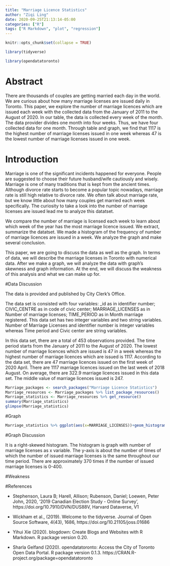 ```yaml
---
title: "Marriage Licence Statistics"
author: "Ziqi Ling"
date: 2020-09-25T21:13:14-05:00
categories: ["R"]
tags: ["R Markdown", "plot", "regression"]
---
```


```r

knitr::opts_chunk$set(collapse = TRUE)

library(tidyverse)

library(opendatatoronto)

```

# Abstract

There are thousands of couples are getting married each day in the world. We are curious about how many marriage licenses are issued daily in Toronto. This paper, we explore the number of  marriage licences which are issued each week with the collected data from the January of 2011 to the August of 2020. In our table, the data is collected every week of the month. The data provider divides one month into four weeks. Thus, we have four collected data for one month. Through table and graph, we find that 1117 is the highest number of marriage licenses issued in one week whereas 47 is the lowest number of marriage licenses issued in one week.

# Introduction 

Marriage is one of the significant incidents happened for everyone. People are suggested to choose their future husband/wife cautiously and wisely. Marriage is one of many traditions that is kept from the ancient times. Although divorce rate starts to become a popular topic nowadays, marriage rate is still high relative to divorce rate. We often talk about marriage rate, but we know little about how many couples get married each week specifically. The curiosity to take a look into the number of marriage licenses are issued lead me to analyze this datatset.  

We compare the number of marriage is licensed each week to learn about which week of the year has the most marriage licence issued. We extract, summarize the datatset. We made a histogram of the frequency of number of marriage licences are issued in a week. We analyze the graph and make several conclusion.

This paper, we are going to discuss the data as well as the graph. In terms of data, we will describe the marriage licenses in Toronto with numerical data. After we make a graph, we will analyze the data with graph's skewness and graph information. At the end, we will discuss the weakness of this analysis and what we can make up for. 


#Data Discussion

The data is provided and published by City Clerk's Office. 

The data set is consisted with four variables: _id as in identifier number; CIVIC_CENTRE as in code of civic center; MARRIAGE_LICENSES as in Number of marriage licenses; TIME_PERIOD as in Month marriage registered. This data set has two integer variables and two string variables. Number of Marriage Licenses and identifier number is integer variables whereas Time period and Civic center are string variables.

In this data set, there are a total of 453 observations provided. The time period starts from the January of 2011 to the August of 2020. The lowest number of marriage licences which are issued is 47 in a week whereas the highest number of marriage licences which are issued is 1117. According to the data set, there are 47 marriage licences issued on the first week of 2020 April. There are 1117 marriage licences issued on the last week of 2018 August. On average, there are 322.9 marriage licences issued in this data set. The middle value of marriage licences issued is 247. 

```r

Marriage_packages <- search_packages("Marriage Licence Statistics")
Marriage_resources <- Marriage_packages %>% list_package_resources()
Marriage_statistics <- Marriage_resources %>% get_resource()
summary(Marriage_statistics)
glimpse(Marriage_statistics)

```

#Graph 
```r

Marriage_statistics %>% ggplot(aes(x=MARRIAGE_LICENSES))+geom_histogram(color='grey', fill= 'pink', bins = 10)

```

#Graph Discussion 

It is a right-skewed histogram. The histogram is graph with number of marriage licenses as x variable. The y-axis is about the number of times of which the number of issued marriage licenses is the same throughout our time period. There are approximately 370 times if the number of issued marriage licenses is 0-400.

#Weakness


#References

- Stephenson, Laura B; Harell, Allison; Rubenson, Daniel; Loewen, Peter John, 2020, '2019 Canadian Election Study - Online Survey', https://doi.org/10.7910/DVN/DUS88V, Harvard Dataverse, V1

-  Wickham et al., (2019). Welcome to the tidyverse. Journal of Open Source Software, 4(43), 1686, https://doi.org/10.21105/joss.01686

- Yihui Xie (2020). blogdown: Create Blogs and Websites with R
  Markdown. R package version 0.20.
  
- Sharla Gelfand (2020). opendatatoronto: Access the City of Toronto Open Data Portal. R package version 0.1.3. https://CRAN.R-project.org/package=opendatatoronto